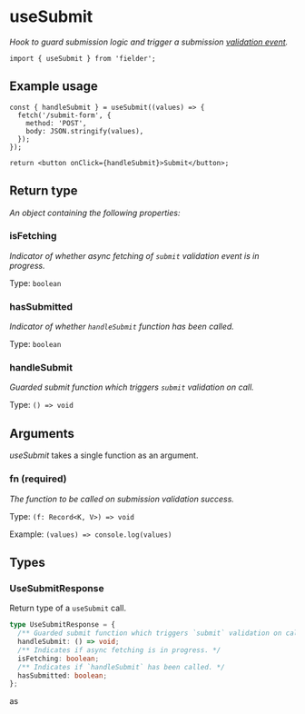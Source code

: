 # useSubmit

_Hook to guard submission logic and trigger a submission [validation event](/guides/validation#validation-events)._

```tsx
import { useSubmit } from 'fielder';
```

## Example usage

```tsx
const { handleSubmit } = useSubmit((values) => {
  fetch('/submit-form', {
    method: 'POST',
    body: JSON.stringify(values),
  });
});

return <button onClick={handleSubmit}>Submit</button>;
```

## Return type

_An object containing the following properties:_

### isFetching

_Indicator of whether async fetching of `submit` validation event is in progress._

Type: `boolean`

### hasSubmitted

_Indicator of whether `handleSubmit` function has been called._

Type: `boolean`

### handleSubmit

_Guarded submit function which triggers `submit` validation on call._

Type: `() => void`

## Arguments

_useSubmit_ takes a single function as an argument.

### fn **(required)**

_The function to be called on submission validation success._

Type: `(f: Record<K, V>) => void`

Example: `(values) => console.log(values)`

## Types

### UseSubmitResponse

Return type of a `useSubmit` call.

```ts
type UseSubmitResponse = {
  /** Guarded submit function which triggers `submit` validation on call. */
  handleSubmit: () => void;
  /** Indicates if async fetching is in progress. */
  isFetching: boolean;
  /** Indicates if `handleSubmit` has been called. */
  hasSubmitted: boolean;
};
```

as
